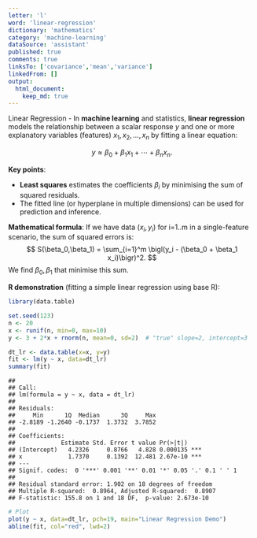 ```yaml
---
letter: 'l'
word: 'linear-regression'
dictionary: 'mathematics'
category: 'machine-learning'
dataSource: 'assistant'
published: true
comments: true
linksTo: ['covariance','mean','variance']
linkedFrom: []
output:
  html_document:
    keep_md: true
---
```




<a id="linear-regression">Linear Regression</a> - In **machine learning** and statistics, **linear regression** models the relationship between a scalar response $y$ and one or more explanatory variables (features) $x_1, x_2, \dots, x_n$ by fitting a linear equation:

$$
y \approx \beta_0 + \beta_1 x_1 + \cdots + \beta_n x_n.
$$

**Key points**:
- **Least squares** estimates the coefficients $\beta_i$ by minimising the sum of squared residuals.
- The fitted line (or hyperplane in multiple dimensions) can be used for prediction and inference.

**Mathematical formula**:
If we have data $(x_i, y_i)$ for i=1..m in a single-feature scenario, the sum of squared errors is:
$$
S(\beta_0,\beta_1) = \sum_{i=1}^m \bigl(y_i - (\beta_0 + \beta_1 x_i)\bigr)^2.
$$
We find $\beta_0, \beta_1$ that minimise this sum.

**R demonstration** (fitting a simple linear regression using base R):


``` r
library(data.table)

set.seed(123)
n <- 20
x <- runif(n, min=0, max=10)
y <- 3 + 2*x + rnorm(n, mean=0, sd=2)  # "true" slope=2, intercept=3

dt_lr <- data.table(x=x, y=y)
fit <- lm(y ~ x, data=dt_lr)
summary(fit)
```

```
## 
## Call:
## lm(formula = y ~ x, data = dt_lr)
## 
## Residuals:
##     Min      1Q  Median      3Q     Max 
## -2.8189 -1.2640 -0.1737  1.3732  3.7852 
## 
## Coefficients:
##             Estimate Std. Error t value Pr(>|t|)    
## (Intercept)   4.2326     0.8766   4.828 0.000135 ***
## x             1.7370     0.1392  12.481 2.67e-10 ***
## ---
## Signif. codes:  0 '***' 0.001 '**' 0.01 '*' 0.05 '.' 0.1 ' ' 1
## 
## Residual standard error: 1.902 on 18 degrees of freedom
## Multiple R-squared:  0.8964,	Adjusted R-squared:  0.8907 
## F-statistic: 155.8 on 1 and 18 DF,  p-value: 2.673e-10
```

``` r
# Plot
plot(y ~ x, data=dt_lr, pch=19, main="Linear Regression Demo")
abline(fit, col="red", lwd=2)
```

<Figure src="/dictionaries/mathematics/mathematics_machine-learning_l_linear-regression_files/unnamed-chunk-1-1.png">
	
</Figure>
